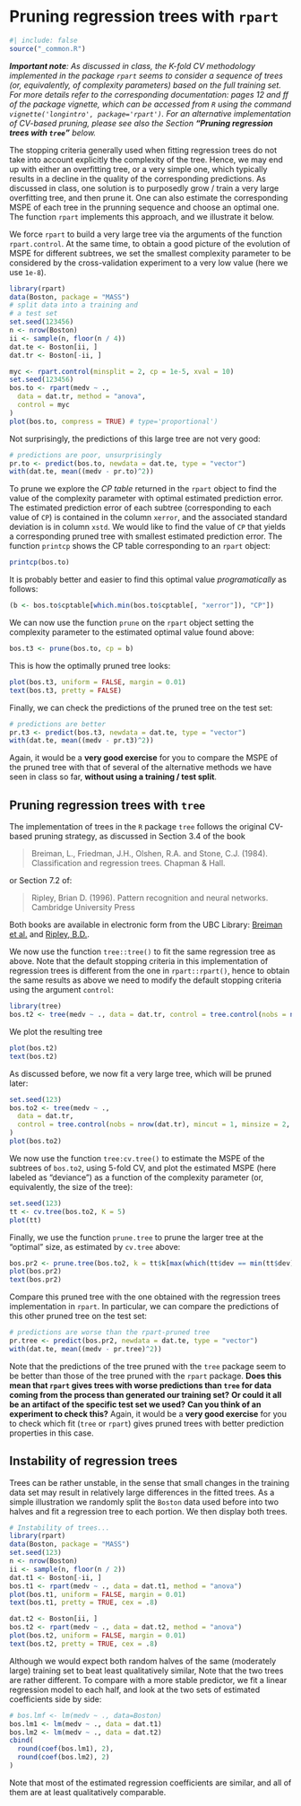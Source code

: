 # Pruning regression trees with `rpart`

```r
#| include: false
source("_common.R")
```



_**Important note**: As discussed in class, the K-fold CV methodology
implemented in the package `rpart` seems to consider 
a sequence of trees (or, equivalently, of complexity parameters)
based on the full training set. For more details
refer to the corresponding documentation: pages 12 and ff of the
package vignette, which can be accessed from `R` using the
command `vignette('longintro', package='rpart')`. 
For an alternative implementation of CV-based pruning, 
please see also the Section **"Pruning regression trees with `tree`"** below._ 

The stopping criteria generally used when fitting regression trees do not
take into account explicitly the complexity of the tree. Hence, we 
may end up with either an overfitting tree, or a very simple one, 
which typically results in a decline in the quality of the corresponding predictions. 
As discussed in class, one solution is to purposedly grow / train a very large overfitting
tree, and then prune it. One can also estimate the corresponding MSPE
of each tree in the prunning sequence and choose an optimal one. 
The function `rpart` implements this approach, and we illustrate it
below. 

We force `rpart` to build a very large tree via the arguments
of the function `rpart.control`. At the same time, to obtain a good
picture of the evolution of MSPE for different subtrees, we set the smallest 
complexity parameter to be considered by the cross-validation
experiment to a very low value (here we use `1e-8`).
```r
library(rpart)
data(Boston, package = "MASS")
# split data into a training and
# a test set
set.seed(123456)
n <- nrow(Boston)
ii <- sample(n, floor(n / 4))
dat.te <- Boston[ii, ]
dat.tr <- Boston[-ii, ]

myc <- rpart.control(minsplit = 2, cp = 1e-5, xval = 10)
set.seed(123456)
bos.to <- rpart(medv ~ .,
  data = dat.tr, method = "anova",
  control = myc
)
plot(bos.to, compress = TRUE) # type='proportional')
```

Not surprisingly, the predictions of this large tree are 
not very good:
```r
# predictions are poor, unsurprisingly
pr.to <- predict(bos.to, newdata = dat.te, type = "vector")
with(dat.te, mean((medv - pr.to)^2))
```

To prune we explore the *CP table* returned in the
`rpart` object to find the value of the complexity
parameter with optimal estimated prediction error. The estimated
prediction error of each subtree (corresponding to each value of `CP`)
is contained in the column `xerror`, and the associated 
standard deviation is in column `xstd`. We would like to find
the value of `CP` that yields a corresponding pruned tree with smallest
estimated prediction error. The function `printcp` shows the
CP table corresponding to an `rpart` object:
```r
printcp(bos.to)
```
It is probably better and easier to find this 
optimal value *programatically* as follows: 
```r
(b <- bos.to$cptable[which.min(bos.to$cptable[, "xerror"]), "CP"])
```
<!-- > **R coding digression**: Note that above we could also have used the following: -->
<!-- > ```{r prune4.alt, fig.width=6, fig.height=6, message=FALSE, warning=FALSE} -->
<!-- > tmp <- bos.to$cptable[,"xerror"] -->
<!-- > (b <- bos.to$cptable[ max( which(tmp == min(tmp)) ), "CP"] ) -->
<!-- > ``` -->
<!-- > What is the difference between `which.min(a)` and `max( which( a == min(a) ) )`? -->

We can now use the function 
`prune` on the `rpart` object setting the complexity parameter
to the estimated optimal value found above:
```r
bos.t3 <- prune(bos.to, cp = b)
```

This is how the optimally pruned tree looks:
```r
plot(bos.t3, uniform = FALSE, margin = 0.01)
text(bos.t3, pretty = FALSE)
```

Finally, we can check the predictions of the pruned 
tree on the test set:
```r
# predictions are better
pr.t3 <- predict(bos.t3, newdata = dat.te, type = "vector")
with(dat.te, mean((medv - pr.t3)^2))
```

Again, it would be a **very good exercise** for you to 
compare the MSPE of the pruned tree with that of several
of the alternative methods we have seen in class so far,
**without using a training / test split**. 



## Pruning regression trees with `tree`

The implementation of trees in the `R` package `tree` follows
the original CV-based pruning strategy, as discussed in 
Section 3.4 of the book

> Breiman, L., Friedman, J.H., Olshen, R.A. and Stone, C.J. (1984). Classification and regression trees. Chapman & Hall.

or Section 7.2 of:

> Ripley, Brian D. (1996). Pattern recognition and neural networks. Cambridge University Press

Both books are available in electronic form from the UBC Library:
[Breiman et al.](http://tinyurl.com/y3g2femt) and 
[Ripley, B.D.](http://tinyurl.com/yylchlys).

We now use the function `tree::tree()` to fit the same regression
tree as above. Note that the default stopping criteria in this
implementation of regression trees is different from the one in
`rpart::rpart()`, hence to obtain the same results as above we
need to modify the default stopping criteria using the argument
`control`: 
```r
library(tree)
bos.t2 <- tree(medv ~ ., data = dat.tr, control = tree.control(nobs = nrow(dat.tr), mincut = 6, minsize = 20))
```

We plot the resulting tree

```r
plot(bos.t2)
text(bos.t2)
```

As discussed before, we now fit a very large tree, which will be 
pruned later:

```r
set.seed(123)
bos.to2 <- tree(medv ~ .,
  data = dat.tr,
  control = tree.control(nobs = nrow(dat.tr), mincut = 1, minsize = 2, mindev = 1e-5)
)
plot(bos.to2)
```

We now use the function `tree:cv.tree()` to estimate the MSPE of 
the subtrees of `bos.to2`, using 5-fold CV, and plot the estimated
MSPE (here labeled as "deviance") as a function of the 
complexity parameter (or, equivalently, the size of the tree): 
```r
set.seed(123)
tt <- cv.tree(bos.to2, K = 5)
plot(tt)
```

Finally, we use the function `prune.tree` to prune the larger tree
at the "optimal" size, as estimated by `cv.tree` above:
```r
bos.pr2 <- prune.tree(bos.to2, k = tt$k[max(which(tt$dev == min(tt$dev)))])
plot(bos.pr2)
text(bos.pr2)
```

Compare this pruned tree with the one obtained with the regression trees
implementation in `rpart`. In particular, we can compare the
predictions of this other pruned 
tree on the test set:
```r
# predictions are worse than the rpart-pruned tree
pr.tree <- predict(bos.pr2, newdata = dat.te, type = "vector")
with(dat.te, mean((medv - pr.tree)^2))
```
Note that the predictions of the tree pruned with the `tree` 
package seem to be better than those of the tree pruned with 
the `rpart` package. **Does this mean that `rpart` gives
trees with worse predictions than `tree` for data coming
from the process than generated our training set?** 
**Or could it all be an artifact of the specific test set we used?**
**Can you think of an experiment to check this?**
Again, it would be a **very good exercise** for you to 
check which fit (`tree` or `rpart`) gives pruned 
trees with better prediction properties in this case. 


## Instability of regression trees 

Trees can be rather unstable, in the sense that small changes in the
training data set may result in relatively large differences in the
fitted trees. As a simple illustration we randomly split the 
`Boston` data used before into two halves and fit a regression
tree to each portion. We then display both trees.

```r
# Instability of trees...
library(rpart)
data(Boston, package = "MASS")
set.seed(123)
n <- nrow(Boston)
ii <- sample(n, floor(n / 2))
dat.t1 <- Boston[-ii, ]
bos.t1 <- rpart(medv ~ ., data = dat.t1, method = "anova")
plot(bos.t1, uniform = FALSE, margin = 0.01)
text(bos.t1, pretty = TRUE, cex = .8)
```

```r
dat.t2 <- Boston[ii, ]
bos.t2 <- rpart(medv ~ ., data = dat.t2, method = "anova")
plot(bos.t2, uniform = FALSE, margin = 0.01)
text(bos.t2, pretty = TRUE, cex = .8)
```

Although we would expect both random halves of the same (moderately large) 
training set to beat least qualitatively similar, 
Note that the two trees are rather different. 
To compare with a more stable predictor, we fit a linear
regression model to each half, and look at the two sets of estimated
coefficients side by side:
```r
# bos.lmf <- lm(medv ~ ., data=Boston)
bos.lm1 <- lm(medv ~ ., data = dat.t1)
bos.lm2 <- lm(medv ~ ., data = dat.t2)
cbind(
  round(coef(bos.lm1), 2),
  round(coef(bos.lm2), 2)
)
```
Note that most of the estimated regression coefficients are 
similar, and all of them are at least qualitatively comparable. 

